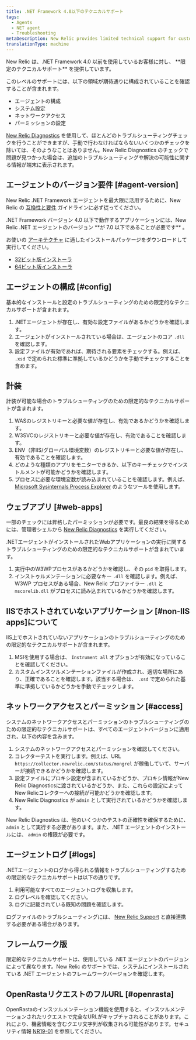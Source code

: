 ```yaml
---
title: .NET Framework 4.0以下のテクニカルサポート
tags:
  - Agents
  - NET agent
  - Troubleshooting
metaDescription: New Relic provides limited technical support for customers using .NET framework 4.0 or earlier.
translationType: machine
---
```


<Callout variant="important">
  New Relic は、.NET Framework 4.0 以前を使用しているお客様に対し、 **限定のテクニカルサポート** を提供しています。
</Callout>

このレベルのサポートには、以下の領域が期待通りに構成されていることを確認することが含まれます。

* エージェントの構成
* システム設定
* ネットワークアクセス
* パーミッションの設定

[New Relic Diagnostics](/docs/agents/manage-apm-agents/troubleshooting/new-relic-diagnostics) を使用して、ほとんどのトラブルシューティングチェックを行うことができますが、手動で行わなければならないいくつかのチェックを除いては、そのようなことはありません。New Relic Diagnostics のチェックで問題が見つかった場合は、追加のトラブルシューティングや解決の可能性に関する情報が端末に表示されます。

## エージェントのバージョン要件 [#agent-version]

New Relic .NET Framework エージェントを最大限に活用するために、New Relic の [互換性と要件](/docs/agents/net-agent/getting-started/compatibility-requirements-net-agent) ガイドラインに必ず従ってください。

<Callout variant="important">
  .NET Framework バージョン 4.0 以下で動作するアプリケーションには、New Relic .NET エージェントのバージョン **が 7.0 以下であることが必要です** 。
</Callout>

お使いの [アーキテクチャ](/docs/agents/net-agent/getting-started/compatibility-requirements-net-agent#architecture) に適したインストールパッケージをダウンロードして実行してください。

* [32ビット版インストーラ](https://download.newrelic.com/dot_net_agent/6.x_release/NewRelicDotNetAgent_x86.msi)
* [64ビット版インストーラ](https://download.newrelic.com/dot_net_agent/6.x_release/NewRelicDotNetAgent_x64.msi)

## エージェントの構成 [#config]

基本的なインストールと設定のトラブルシューティングのための限定的なテクニカルサポートが含まれます。

1. .NETエージェントが存在し、有効な設定ファイルがあるかどうかを確認します。
2. エージェントがインストールされている場合は、エージェントのコア `.dll` を確認します。
3. 設定ファイルが有効であれば、期待される要素をチェックする。例えば、 `.xsd` で定められた標準に準拠しているかどうかを手動でチェックすることを含めます。

## 計装

計装が可能な場合のトラブルシューティングのための限定的なテクニカルサポートが含まれます。

1. WASのレジストリキーと必要な値が存在し、有効であるかどうかを確認します。
2. W3SVCのレジストリキーと必要な値が存在し、有効であることを確認します。
3. ENV（非IIS/グローバル環境変数）のレジストリキーと必要な値が存在し、有効であることを確認します。
4. どのような種類のアプリをモニターできるか、以下のキーチェックでインストルメントが可能かどうかを確認します。
5. プロセスに必要な環境変数が読み込まれていることを確認します。例えば、 [Microsoft Sysinternals Process Explorer](https://docs.microsoft.com/en-us/sysinternals/downloads/process-explorer) のようなツールを使用します。

## ウェブアプリ [#web-apps]

一部のチェックには昇格したパーミッションが必要です。最良の結果を得るためには、管理者シェルから [New Relic Diagnostics](/docs/agents/manage-apm-agents/troubleshooting/new-relic-diagnostics) を実行してください。

.NETエージェントがインストールされたWebアプリケーションの実行に関するトラブルシューティングのための限定的なテクニカルサポートが含まれています。

1. 実行中のW3WPプロセスがあるかどうかを確認し、その `pid` を取得します。
2. インストゥルメンテーションに必要なキー `.dll` を確認します。例えば、W3WP プロセスがある場合、New Relic プロファイラー `.dll` と `mscorelib.dll` がプロセスに読み込まれているかどうかを確認します。

## IISでホストされていないアプリケーション \[#non-IIS apps]について

IIS上でホストされていないアプリケーションのトラブルシューティングのための限定的なテクニカルサポートが含まれます。

1. MSIを使用する場合は、 `Instrument all` オプションが有効になっていることを確認してください。
2. カスタムインスツルメンテーションファイルが作成され、適切な場所にあり、正確であることを確認します。該当する場合は、 `.xsd` で定められた基準に準拠しているかどうかを手動でチェックします。

## ネットワークアクセスとパーミッション [#access]

システムのネットワークアクセスとパーミッションのトラブルシューティングのための限定的なテクニカルサポートは、すべてのエージェントバージョンに適用され、以下の内容を含みます。

1. システムのネットワークアクセスとパーミッションを確認してください。
2. コレクターテストを実行します。例えば、URL `https://collector.newrelic.com/status/mongrel` が稼働していて、サーバーが接続できるかどうかを確認します。
3. 設定ファイルにプロキシ設定が含まれているかどうか、プロキシ情報がNew Relic Diagnosticsに渡されているかどうか、また、これらの設定によってNew Relicコレクターへの接続が可能かどうかを確認します。
4. New Relic Diagnostics が `admin` として実行されているかどうかを確認します。

New Relic Diagnostics は、他のいくつかのテストの正確性を確保するために、 `admin` として実行する必要があります。また、.NET エージェントのインストールには、 `admin` の権限が必要です。

## エージェントログ [#logs]

.NETエージェントのログから得られる情報をトラブルシューティングするための限定的なテクニカルサポートは以下の通りです。

1. 利用可能なすべてのエージェントログを収集します。
2. ログレベルを確認してください。
3. ログに記載されている既知の問題を確認します。

ログファイルのトラブルシューティングには、 [New Relic Support](https://support.newrelic.com/) と直接連携する必要がある場合があります。

## フレームワーク版

限定的なテクニカルサポートは、使用している .NET エージェントのバージョンによって異なります。New Relic のサポートでは、システムにインストールされている .NET エージェントのフレームワークバージョンを確認します。

## OpenRastaリクエストのフルURL [#openrasta]

OpenRastaのインスツルメンテーション機能を使用すると、インスツルメンテーションされたリクエストで完全なURLがキャプチャされることがあります。これにより、機密情報を含むクエリ文字列が収集される可能性があります。セキュリティ情報 [NR19-01](/docs/using-new-relic/new-relic-security/security-bulletins/security-bulletin-nr19-01) を参照してください。
